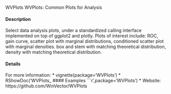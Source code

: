 WVPlots WVPlots: Common Plots for Analysis

#### Description

Select data analysis plots, under a standardized calling interface implemented on top of ggplot2
and plotly. Plots of interest include: ROC, gain curve, scatter plot with marginal distributions, conditioned
scatter plot with marginal densities. box and stem with matching theoretical distribution,
density with matching theoretical distribution.

#### Details

For more information:
* vignette(package='WVPlots')
* RShowDoc('WVPlots_ 
#### Examples
```r
',package='WVPlots')
* Website: https://github.com/WinVector/WVPlots
